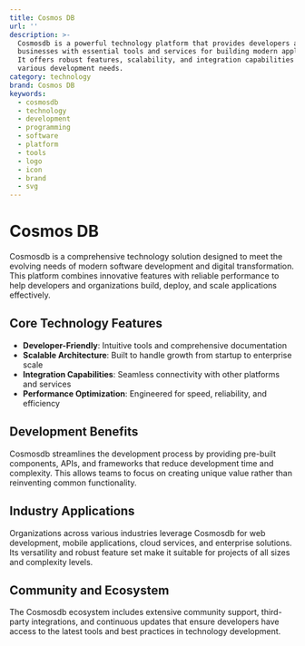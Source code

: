 ```yaml
---
title: Cosmos DB
url: ''
description: >-
  Cosmosdb is a powerful technology platform that provides developers and
  businesses with essential tools and services for building modern applications.
  It offers robust features, scalability, and integration capabilities for
  various development needs.
category: technology
brand: Cosmos DB
keywords:
  - cosmosdb
  - technology
  - development
  - programming
  - software
  - platform
  - tools
  - logo
  - icon
  - brand
  - svg
---
```


# Cosmos DB

Cosmosdb is a comprehensive technology solution designed to meet the evolving needs of modern software development and digital transformation. This platform combines innovative features with reliable performance to help developers and organizations build, deploy, and scale applications effectively.

## Core Technology Features

- **Developer-Friendly**: Intuitive tools and comprehensive documentation
- **Scalable Architecture**: Built to handle growth from startup to enterprise scale
- **Integration Capabilities**: Seamless connectivity with other platforms and services
- **Performance Optimization**: Engineered for speed, reliability, and efficiency

## Development Benefits

Cosmosdb streamlines the development process by providing pre-built components, APIs, and frameworks that reduce development time and complexity. This allows teams to focus on creating unique value rather than reinventing common functionality.

## Industry Applications

Organizations across various industries leverage Cosmosdb for web development, mobile applications, cloud services, and enterprise solutions. Its versatility and robust feature set make it suitable for projects of all sizes and complexity levels.

## Community and Ecosystem

The Cosmosdb ecosystem includes extensive community support, third-party integrations, and continuous updates that ensure developers have access to the latest tools and best practices in technology development.
